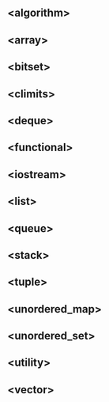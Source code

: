 ## \<algorithm>
## \<array>
## \<bitset>
## \<climits>
## \<deque>
## \<functional>
## \<iostream>
## \<list>
## \<queue>
## \<stack>
## \<tuple>
## \<unordered_map>
## \<unordered_set>
## \<utility>
## \<vector>